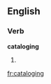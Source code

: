 {{also|cataloguing}}
==English==

===Verb===
'''cataloging'''

# {{present participle of|[[catalog]]}}

[[fr:cataloging]]